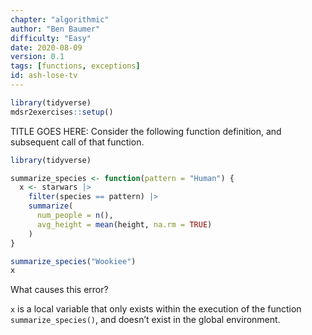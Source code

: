 ```yaml
---
chapter: "algorithmic"
author: "Ben Baumer"
difficulty: "Easy"
date: 2020-08-09 
version: 0.1
tags: [functions, exceptions]
id: ash-lose-tv
---
```


```r
library(tidyverse)
mdsr2exercises::setup()
```

TITLE GOES HERE: Consider the following function definition, and subsequent call of that function. 

```r
library(tidyverse)

summarize_species <- function(pattern = "Human") {
  x <- starwars |>
    filter(species == pattern) |>
    summarize(
      num_people = n(),
      avg_height = mean(height, na.rm = TRUE)
    )
}

summarize_species("Wookiee")
x
```

What causes this error? 

<!--answer-start-->
`x` is a local variable that only exists within the execution of the function `summarize_species()`, and doesn't exist in the global environment. 
<!--answer-end-->



